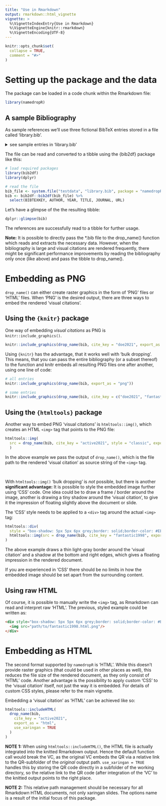 ```yaml
---
title: "Use in Rmarkdown"
output: rmarkdown::html_vignette
vignette: >
  %\VignetteIndexEntry{Use in Rmarkdown}
  %\VignetteEngine{knitr::rmarkdown}
  %\VignetteEncoding{UTF-8}
---
```


```r
knitr::opts_chunk$set(
  collapse = TRUE,
  comment = "#>"
)
```


# Setting up the package and the data

The package can be loaded in a code chunk within the Rmarkdown file:

```r
library(namedropR)
```

## A sample Bibliography

As sample references we'll use three fictional BibTeX entries stored in a file called 'library.bib'.

<details>

<summary>see sample entries in 'library.bib'</summary>

```
@article{doe2024,
  title = {When Inspiration Meets Passion: Translating Ideas into Practice},
  author = {Doe, John and Sample, Anne},
  year = {2024},
  journal = {Journal of Unneccessary R Packages},
  url = {https://nucleic-acid.github.io/namedropR/},
}

@article{active2021,
  title = {Where Frustration Meets Essentiality: An Introduction to Unit Testing},
  author = {Active, Alice and Boring, Bob},
  year = {2021},
  journal = {Journal of Unneccessary R Packages},
  url = {https://nucleic-acid.github.io/namedropR/},
}

@article{fantastic1998,
  title = {Why Writing Packages Matters: Sharing is Caring},
  author = {Fantastic, Flora and Curious, Claire},
  year = {1998},
  journal = {Journal of Unneccessary R Packages},
  url = {https://nucleic-acid.github.io/namedropR/},
}

```

</details>

The file can be read and converted to a tibble using the {bib2df} package like this:
 
```r
# load required packages
library(bib2df)
library(dplyr)

# read the file
bib_file <- system.file("testdata", "library.bib", package = "namedropR")
bib <- bib2df::bib2df(bib_file) %>% 
  select(BIBTEXKEY, AUTHOR, YEAR, TITLE, JOURNAL, URL)

```

Let's have a glimpse of the the resulting tibble:

```r
dplyr::glimpse(bib)
```

The references are successfully read to a tibble for further usage.

**Note:** It is possible to directly pass the *.bib file to the drop_name() function which reads and extracts the necessary data. However, when the bibliography is large and visual citations are rendered frequently, there might be significant performance improvements by reading the bibliography only once (like above) and pass the tibble to drop_name().

# Embedding as PNG

`drop_name()` can either create raster graphics in the form of 'PNG' files or 'HTML' files. When 'PNG' is the desired output, there are three ways to embed the rendered 'visual citations'.

## Using the `{knitr}` package

One way of embedding *visual citations* as PNG is `knitr::include_graphics()`.

```r
knitr::include_graphics(drop_name(bib, cite_key = "doe2021", export_as = "png"))
```

Using `{knitr}` has the advantage, that it works well with 'bulk dropping'. This means, that you can pass the entire bibliography (or a subset thereof) to the function and knitr embeds all resulting PNG files one after another, using one line of code:

```r
# all entries
knitr::include_graphics(drop_name(bib, export_as = "png"))

# some entries
knitr::include_graphics(drop_name(bib, cite_key = c("doe2021", "fantastic1998") export_as = "png"))

```

## Using the `{htmltools}` package

Another way to embed PNG 'visual citations' is `htmltools::img()`, which creates an HTML `<img>` tag that points to the PNG file:

```r
htmltools::img(
  src = drop_name(bib, cite_key = "active2021", style = "classic", export_as = "png")
  )
```

In the above example we pass the output of `drop_name()`, which is the file path to the rendered 'visual citation' as source string of the `<img>` tag.

<br>

With `htmltools::img()` 'bulk dropping' is *not* possible, but there is another **significant advantage:** It is possible to style the embedded image further using 'CSS' code. One idea could be to draw a frame / border around the image, another is drawing a tiny shadow around the 'visual citation', to give it the impression of floating slightly above the document or slide.

The 'CSS' style needs to be applied to a `<div>` tag around the actual `<img>` tag:

```r
htmltools::div(
  style = "box-shadow: 5px 5px 6px grey;border: solid;border-color: #EEEEEE; border-width: 1px;",
  htmltools::img(src = drop_name(bib, cite_key = "fantastic1998", export_as = "png"))
)
```

The above example draws a thin light-gray border around the 'visual citation' and a shadow at the 
bottom and right edges, which gives a floating impression in the rendered document.

If you are experienced in 'CSS' there should be no limits in how the embedded image should be set apart from the surrounding content.

## Using raw HTML

Of course, it is possible to manually write the `<img>` tag, as Rmarkdown can read and interpret raw 'HTML'.
The previous, styled example could be written as:

```html
<div style="box-shadow: 5px 5px 6px grey;border: solid;border-color: #EEEEEE; border-width: 1px;">
  <img src="path/to/fantastic1998.html.png"/>
</div>
```

# Embedding as HTML

The second format supported by `namedropR` is 'HTML'. While this doesn't provide raster graphics (that could be used in other places as well), this reduces the file size of the rendered document, as they only consist of 'HTML' code. Another advantage is the possibility to apply custom 'CSS' to the 'visual citation' itself, not just the way it is embedded. For details of custom CSS styles, please refer to the main vignette.

Embedding a 'visual citation' as 'HTML' can be achieved like so:

```r
htmltools::includeHTML(
  drop_name(bib,
    cite_key = "active2021",
    export_as = "html",
    use_xaringan = TRUE
  )
)
```

**NOTE 1:** When using `htmltools::includeHTML()`, the HTML file is actually integrated into the knitted Rmarkdown output. Hence the default function call would break the VC, as the original VC embeds the QR via a relative link to the QR-subfolder of the *original* output path. `use_xaringan = TRUE` handles this by storing the QR code directly in a subfolder of the working directory, so the relative link to the QR code (after integration of the 'VC' to the knitted output points to the right place.

**NOTE 2:**
This relative path management should be necessary for all Rmarkdown HTML documents, not only xaringan slides. The options name is a result of the initial focus of this package.

